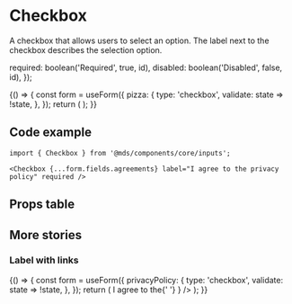 
<Meta title="Components/core/inputs/Checkbox" component={Checkbox} />

# Checkbox

A checkbox that allows users to select an option. The label next to the checkbox describes the selection option.

  required: boolean('Required', true, id),
  disabled: boolean('Disabled', false, id),
});

<Preview withToolbar>
  <Story name="Label with text">
    {() => {
      const form = useForm({
        pizza: {
          type: 'checkbox',
          validate: state => !state,
        },
      });
      return (
        <Checkbox
          {...form.fields.pizza}
          {...getProps('label_with_text', false)}
          label={text('Label', 'I eat pizza', 'label_with_text')}
        />
      );
    }}
  </Story>
</Preview>

## Code example

```tsx
import { Checkbox } from '@mds/components/core/inputs';
```

```tsx
<Checkbox {...form.fields.agreements} label="I agree to the privacy policy" required />
```

## Props table

<Props of={Checkbox} />

## More stories

### Label with links

<Preview withToolbar>
  <Story name="Label with links">
    {() => {
      const form = useForm({
        privacyPolicy: {
          type: 'checkbox',
          validate: state => !state,
        },
      });
      return (
        <Checkbox
          {...form.fields.privacyPolicy}
          {...getProps('label_with_links', true)}
          label={
            <Fragment>
              I agree to the{' '}
              <Link
                href="https://www.example.com/privacy-policy"
                target="_blank"
                children="privacy policy"
              />
            </Fragment>
          }
        />
      );
    }}
  </Story>
</Preview>
